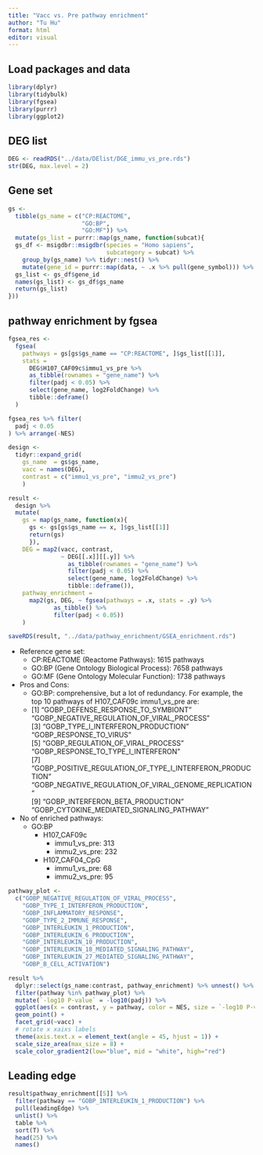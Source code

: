 ```yaml
---
title: "Vacc vs. Pre pathway enrichment"
author: "Tu Hu"
format: html
editor: visual
---
```


## Load packages and data

```r
library(dplyr)
library(tidybulk)
library(fgsea)
library(purrr)
library(ggplot2)
```

## DEG list

```r
DEG <- readRDS("../data/DElist/DGE_immu_vs_pre.rds")
str(DEG, max.level = 2)
```

## Gene set

```r
gs <- 
  tibble(gs_name = c("CP:REACTOME", 
                     "GO:BP", 
                     "GO:MF")) %>% 
  mutate(gs_list = purrr::map(gs_name, function(subcat){
  gs_df <- msigdbr::msigdbr(species = "Homo sapiens", 
                            subcategory = subcat) %>% 
    group_by(gs_name) %>% tidyr::nest() %>% 
    mutate(gene_id = purrr::map(data, ~ .x %>% pull(gene_symbol))) %>% select(-data)
  gs_list <- gs_df$gene_id
  names(gs_list) <- gs_df$gs_name
  return(gs_list)
}))
```

## pathway enrichment by fgsea

```r
fgsea_res <- 
  fgsea(
    pathways = gs[gs$gs_name == "CP:REACTOME", ]$gs_list[[1]],
    stats = 
      DEG$H107_CAF09c$immu1_vs_pre %>% 
      as_tibble(rownames = "gene_name") %>% 
      filter(padj < 0.05) %>% 
      select(gene_name, log2FoldChange) %>% 
      tibble::deframe()
  )

fgsea_res %>% filter(
  padj < 0.05
) %>% arrange(-NES)
```

```r
design <- 
  tidyr::expand_grid(
    gs_name  = gs$gs_name, 
    vacc = names(DEG),
    contrast = c("immu1_vs_pre", "immu2_vs_pre")
    )

result <- 
  design %>% 
  mutate(
    gs = map(gs_name, function(x){
      gs <- gs[gs$gs_name == x, ]$gs_list[[1]]
      return(gs)
      }),
    DEG = map2(vacc, contrast, 
               ~ DEG[[.x]][[.y]] %>% 
                 as_tibble(rownames = "gene_name") %>% 
                 filter(padj < 0.05) %>% 
                 select(gene_name, log2FoldChange) %>% 
                 tibble::deframe()),
    pathway_enrichment =
      map2(gs, DEG, ~ fgsea(pathways = .x, stats = .y) %>% 
             as_tibble() %>% 
             filter(padj < 0.05))
    )

saveRDS(result, "../data/pathway_enrichment/GSEA_enrichment.rds")
```

* Reference gene set:
  * CP:REACTOME (Reactome Pathways): 1615 pathways
  * GO:BP (Gene Ontology Biological Process): 7658 pathways
  * GO:MF (Gene Ontology Molecular Function): 1738 pathways
* Pros and Cons:
  * GO:BP: comprehensive, but a lot of redundancy. For example, the top 10 pathways of H107_CAF09c immu1_vs_pre are:
  *  [1] "GOBP_DEFENSE_RESPONSE_TO_SYMBIONT"                        "GOBP_NEGATIVE_REGULATION_OF_VIRAL_PROCESS"               
 [3] "GOBP_TYPE_I_INTERFERON_PRODUCTION"                        "GOBP_RESPONSE_TO_VIRUS"                                  
 [5] "GOBP_REGULATION_OF_VIRAL_PROCESS"                         "GOBP_RESPONSE_TO_TYPE_I_INTERFERON"                      
 [7] "GOBP_POSITIVE_REGULATION_OF_TYPE_I_INTERFERON_PRODUCTION" "GOBP_NEGATIVE_REGULATION_OF_VIRAL_GENOME_REPLICATION"    
 [9] "GOBP_INTERFERON_BETA_PRODUCTION"                          "GOBP_CYTOKINE_MEDIATED_SIGNALING_PATHWAY"                
* No of enriched pathways:
  * GO:BP
    * H107_CAF09c
      * immu1_vs_pre: 313
      * immu2_vs_pre: 232
    * H107_CAF04_CpG
      * immu1_vs_pre: 68
      * immu2_vs_pre: 95

```r
pathway_plot <- 
  c("GOBP_NEGATIVE_REGULATION_OF_VIRAL_PROCESS",
    "GOBP_TYPE_I_INTERFERON_PRODUCTION",
    "GOBP_INFLAMMATORY_RESPONSE",
    "GOBP_TYPE_2_IMMUNE_RESPONSE",
    "GOBP_INTERLEUKIN_1_PRODUCTION",
    "GOBP_INTERLEUKIN_6_PRODUCTION",
    "GOBP_INTERLEUKIN_10_PRODUCTION",
    "GOBP_INTERLEUKIN_18_MEDIATED_SIGNALING_PATHWAY",
    "GOBP_INTERLEUKIN_27_MEDIATED_SIGNALING_PATHWAY",
    "GOBP_B_CELL_ACTIVATION")

result %>% 
  dplyr::select(gs_name:contrast, pathway_enrichment) %>% unnest() %>% 
  filter(pathway %in% pathway_plot) %>% 
  mutate(`-log10 P-value` = -log10(padj)) %>% 
  ggplot(aes(x = contrast, y = pathway, color = NES, size = `-log10 P-value`)) +
  geom_point() +
  facet_grid(~vacc) +
  # rotate x xaixs labels
  theme(axis.text.x = element_text(angle = 45, hjust = 1)) +
  scale_size_area(max_size = 8) + 
  scale_color_gradient2(low="blue", mid = "white", high="red") 

```


## Leading edge

```r
result$pathway_enrichment[[5]] %>% 
  filter(pathway == "GOBP_INTERLEUKIN_1_PRODUCTION") %>% 
  pull(leadingEdge) %>% 
  unlist() %>% 
  table %>% 
  sort(T) %>% 
  head(25) %>% 
  names()
```




